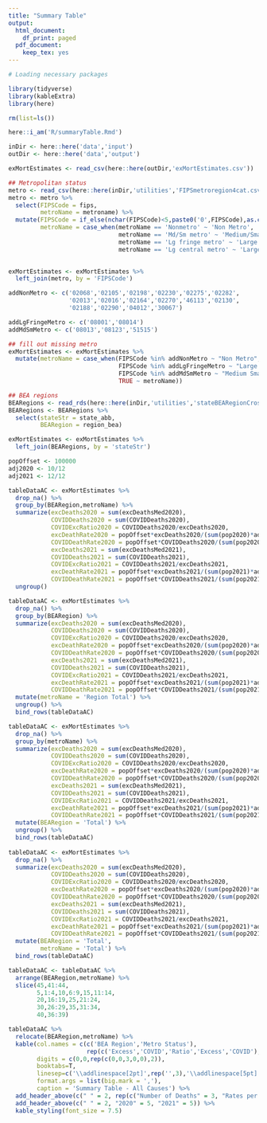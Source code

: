 ```yaml
---
title: "Summary Table"
output:
  html_document:
    df_print: paged
  pdf_document:
    keep_tex: yes
---
```


```r

# Loading necessary packages

library(tidyverse)
library(kableExtra)
library(here)

```

```r

rm(list=ls())

here::i_am('R/summaryTable.Rmd')

inDir <- here::here('data','input')
outDir <- here::here('data','output')

```

```r

exMortEstimates <- read_csv(here::here(outDir,'exMortEstimates.csv'))

```

```r

## Metropolitan status
metro <- read_csv(here::here(inDir,'utilities','FIPSmetroregion4cat.csv'))
metro <- metro %>%
  select(FIPSCode = fips,
         metroName = metroname) %>%
  mutate(FIPSCode = if_else(nchar(FIPSCode)<5,paste0('0',FIPSCode),as.character(FIPSCode)),
         metroName = case_when(metroName == 'Nonmetro' ~ 'Non Metro',
                               metroName == 'Md/Sm metro' ~ 'Medium/Small',
                               metroName == 'Lg fringe metro' ~ 'Large Fringe' ,
                               metroName == 'Lg central metro' ~ 'Large Central'))
  

exMortEstimates <- exMortEstimates %>%
  left_join(metro, by = 'FIPSCode')

```

```r

addNonMetro <- c('02068','02105','02198','02230','02275','02282', 
                 '02013','02016','02164','02270','46113','02130',
                 '02188','02290','04012','30067')

addLgFringeMetro <- c('08001','08014')
addMdSmMetro <- c('08013','08123','51515')

## fill out missing metro
exMortEstimates <- exMortEstimates %>%
  mutate(metroName = case_when(FIPSCode %in% addNonMetro ~ "Non Metro",
                               FIPSCode %in% addLgFringeMetro ~ "Large Fringe",
                               FIPSCode %in% addMdSmMetro ~ "Medium Small",
                               TRUE ~ metroName))

```

```r

## BEA regions
BEARegions <- read_rds(here::here(inDir,'utilities','stateBEARegionCrosswalk.rds'))
BEARegions <- BEARegions %>%
  select(stateStr = state_abb,
         BEARegion = region_bea)

exMortEstimates <- exMortEstimates %>%
  left_join(BEARegions, by = 'stateStr')

```

```r

popOffset <- 100000
adj2020 <- 10/12
adj2021 <- 12/12

tableDataAC <- exMortEstimates %>%
  drop_na() %>%
  group_by(BEARegion,metroName) %>%
  summarize(excDeaths2020 = sum(excDeathsMed2020),
            COVIDDeaths2020 = sum(COVIDDeaths2020),
            COVIDExcRatio2020 = COVIDDeaths2020/excDeaths2020,
            excDeathRate2020 = popOffset*excDeaths2020/(sum(pop2020)*adj2020),
            COVIDDeathRate2020 = popOffset*COVIDDeaths2020/(sum(pop2020)*adj2020),
            excDeaths2021 = sum(excDeathsMed2021),
            COVIDDeaths2021 = sum(COVIDDeaths2021),
            COVIDExcRatio2021 = COVIDDeaths2021/excDeaths2021,
            excDeathRate2021 = popOffset*excDeaths2021/(sum(pop2021)*adj2021),
            COVIDDeathRate2021 = popOffset*COVIDDeaths2021/(sum(pop2021)*adj2021)) %>%
  ungroup()

tableDataAC <- exMortEstimates %>%
  drop_na() %>%
  group_by(BEARegion) %>%
  summarize(excDeaths2020 = sum(excDeathsMed2020),
            COVIDDeaths2020 = sum(COVIDDeaths2020),
            COVIDExcRatio2020 = COVIDDeaths2020/excDeaths2020,
            excDeathRate2020 = popOffset*excDeaths2020/(sum(pop2020)*adj2020),
            COVIDDeathRate2020 = popOffset*COVIDDeaths2020/(sum(pop2020)*adj2020),
            excDeaths2021 = sum(excDeathsMed2021),
            COVIDDeaths2021 = sum(COVIDDeaths2021),
            COVIDExcRatio2021 = COVIDDeaths2021/excDeaths2021,
            excDeathRate2021 = popOffset*excDeaths2021/(sum(pop2021)*adj2021),
            COVIDDeathRate2021 = popOffset*COVIDDeaths2021/(sum(pop2021)*adj2020)) %>%
  mutate(metroName = 'Region Total') %>%
  ungroup() %>%
  bind_rows(tableDataAC)

tableDataAC <- exMortEstimates %>%
  drop_na() %>%
  group_by(metroName) %>%
  summarize(excDeaths2020 = sum(excDeathsMed2020),
            COVIDDeaths2020 = sum(COVIDDeaths2020),
            COVIDExcRatio2020 = COVIDDeaths2020/excDeaths2020,
            excDeathRate2020 = popOffset*excDeaths2020/(sum(pop2020)*adj2020),
            COVIDDeathRate2020 = popOffset*COVIDDeaths2020/(sum(pop2020)*adj2020),
            excDeaths2021 = sum(excDeathsMed2021),
            COVIDDeaths2021 = sum(COVIDDeaths2021),
            COVIDExcRatio2021 = COVIDDeaths2021/excDeaths2021,
            excDeathRate2021 = popOffset*excDeaths2021/(sum(pop2021)*adj2021),
            COVIDDeathRate2021 = popOffset*COVIDDeaths2021/(sum(pop2021)*adj2021)) %>%
  mutate(BEARegion = 'Total') %>%
  ungroup() %>%
  bind_rows(tableDataAC)
  
tableDataAC <- exMortEstimates %>%
  drop_na() %>%
  summarize(excDeaths2020 = sum(excDeathsMed2020),
            COVIDDeaths2020 = sum(COVIDDeaths2020),
            COVIDExcRatio2020 = COVIDDeaths2020/excDeaths2020,
            excDeathRate2020 = popOffset*excDeaths2020/(sum(pop2020)*adj2020),
            COVIDDeathRate2020 = popOffset*COVIDDeaths2020/(sum(pop2020)*adj2020),
            excDeaths2021 = sum(excDeathsMed2021),
            COVIDDeaths2021 = sum(COVIDDeaths2021),
            COVIDExcRatio2021 = COVIDDeaths2021/excDeaths2021,
            excDeathRate2021 = popOffset*excDeaths2021/(sum(pop2021)*adj2021),
            COVIDDeathRate2021 = popOffset*COVIDDeaths2021/(sum(pop2021)*adj2021)) %>%
  mutate(BEARegion = 'Total',
         metroName = 'Total') %>%
  bind_rows(tableDataAC)

tableDataAC <- tableDataAC %>%
  arrange(BEARegion,metroName) %>%
  slice(45,41:44,
        5,1:4,10,6:9,15,11:14,
        20,16:19,25,21:24,
        30,26:29,35,31:34,
        40,36:39)

```

```r

tableDataAC %>%
  relocate(BEARegion,metroName) %>%
  kable(col.names = c(c('BEA Region','Metro Status'),
                      rep(c('Excess','COVID','Ratio','Excess','COVID'),2)),
        digits = c(0,0,rep(c(0,0,3,0,0),2)),
        booktabs=T,
        linesep=c('\\addlinespace[2pt]',rep('',3),'\\addlinespace[5pt]'),
        format.args = list(big.mark = ','),
        caption = 'Summary Table - All Causes') %>%
  add_header_above(c(" " = 2, rep(c("Number of Deaths" = 3, "Rates per 100,000 PY" = 2),2))) %>%
  add_header_above(c(" " = 2, "2020" = 5, "2021" = 5)) %>%
  kable_styling(font_size = 7.5)

```
